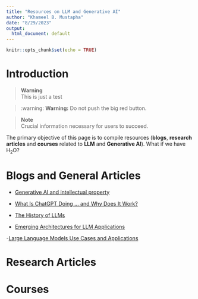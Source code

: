 ```yaml
---
title: "Resources on LLM and Generative AI"
author: "Khameel B. Mustapha"
date: "8/29/2023"
output:
  html_document: default
---
```


```r
knitr::opts_chunk$set(echo = TRUE)
```

# Introduction

> **Warning**  
> This is just a test

> :warning: **Warning:** Do not push the big red button.

> **Note** <br>
> Crucial information necessary for users to succeed.


The primary objective of this page is to compile resources (**blogs**, **research articles** and **courses** related to **LLM** and **Generative AI**). What if we have H~2~O?

# Blogs and General Articles

 - [Generative AI and intellectual property](https://www.ben-evans.com/benedictevans/2023/8/27/generative-ai-ad-intellectual-property)
 - [What Is ChatGPT Doing … and Why Does It Work?](https://writings.stephenwolfram.com/2023/02/what-is-chatgpt-doing-and-why-does-it-work/)
 
 - [The History of LLMs](https://www.turingpost.com/p/llmhistory-recap)
 
 - [Emerging Architectures for LLM Applications](https://a16z.com/2023/06/20/emerging-architectures-for-llm-applications/?utm_source=substack&utm_medium=email)
 
 -[Large Language Models Use Cases and Applications](https://vectara.com/large-language-models-use-cases/)

# Research Articles


# Courses

